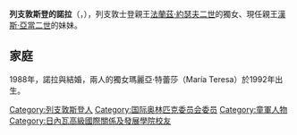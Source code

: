 {{BLP unsourced|time=2020-10-03T14:28:36+00:00}}
{{Infobox person
| name       = 列支敦斯登的諾拉
| image      = Princess Nora.jpg
| birth_name = {{Birth date and age|1950|10|31|df=y}}<br>{{flag|Switzerland}}[[蘇黎士|蘇黎士]]
| parents    = 父：[[法蘭茲·約瑟夫二世|法蘭茲·約瑟夫二世]]<br>母：[[維爾澤克的喬治亞娜|維爾澤克的喬治亞娜]]
| family     = [[列支敦士登王朝|列支敦士登王朝]]
}}
'''列支敦斯登的諾拉'''（{{lang-de|Nora von Liechtenstein}}，{{bd|1950年|10月31日}}），列支敦士登親王[[法蘭茲·約瑟夫二世|法蘭茲·約瑟夫二世]]的獨女、現任親王[[漢斯·亞當二世|漢斯·亞當二世]]的妹妹。

== 家庭 ==
1988年，諾拉與{{le|文森特·薩托里奧|Vicente Sartorius, 4th Marquess of Mariño}}結婚，兩人的獨女瑪麗亞·特蕾莎（María Teresa）於1992年出生。

{{DEFAULTSORT: Nora}}
[[Category:列支敦斯登人|Category:列支敦斯登人]]
[[Category:国际奥林匹克委员会委员|Category:国际奥林匹克委员会委员]]
[[Category:童軍人物|Category:童軍人物]]
[[Category:日內瓦高級國際關係及發展學院校友|Category:日內瓦高級國際關係及發展學院校友]]